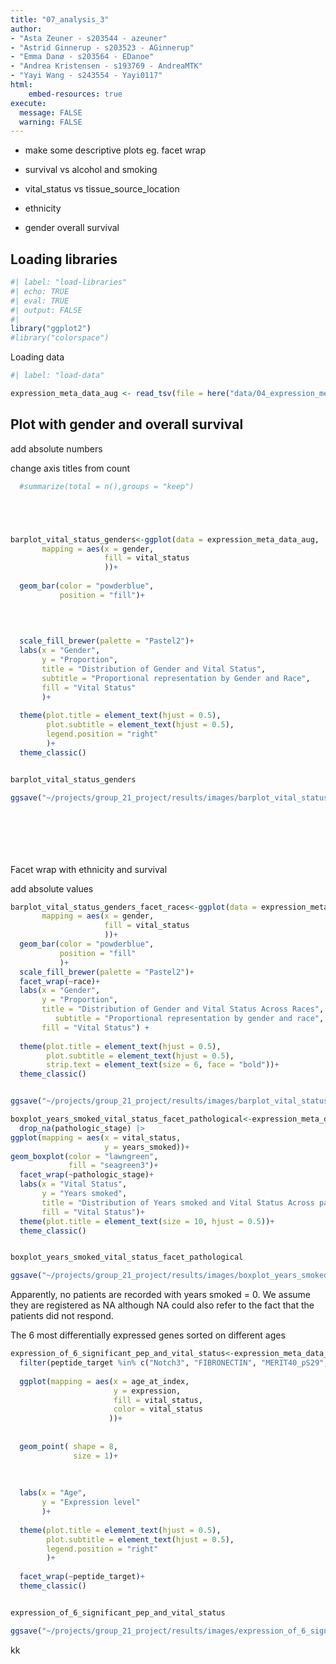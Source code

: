```yaml
---
title: "07_analysis_3"
author:
- "Asta Zeuner - s203544 - azeuner"
- "Astrid Ginnerup - s203523 - AGinnerup"
- "Emma Danø - s203564 - EDanoe"
- "Andrea Kristensen - s193769 - AndreaMTK"
- "Yayi Wang - s243554 - Yayi0117"
html: 
    embed-resources: true
execute: 
  message: FALSE
  warning: FALSE
---
```


-   make some descriptive plots eg. facet wrap

-   survival vs alcohol and smoking

-   vital_status vs tissue_source_location

-   ethnicity

-   gender overall survival

## **Loading libraries**

```r
#| label: "load-libraries" 
#| echo: TRUE
#| eval: TRUE 
#| output: FALSE  
#| 
library("ggplot2")
#library("colorspace")
```

Loading data

```r
#| label: "load-data" 

expression_meta_data_aug <- read_tsv(file = here("data/04_expression_meta_data_aug.tsv.gz"))

```

## Plot with gender and overall survival

add absolute numbers

change axis titles from count

```r


  #summarize(total = n(),groups = "keep")





barplot_vital_status_genders<-ggplot(data = expression_meta_data_aug,
       mapping = aes(x = gender,
                     fill = vital_status
                     ))+
  
  geom_bar(color = "powderblue",
           position = "fill")+
  

  
  
  scale_fill_brewer(palette = "Pastel2")+
  labs(x = "Gender", 
       y = "Proportion",
       title = "Distribution of Gender and Vital Status",
       subtitle = "Proportional representation by Gender and Race",
       fill = "Vital Status"
       )+
  
  theme(plot.title = element_text(hjust = 0.5),
        plot.subtitle = element_text(hjust = 0.5),
        legend.position = "right"
        )+
  theme_classic()


barplot_vital_status_genders  

ggsave("~/projects/group_21_project/results/images/barplot_vital_status_genders.png", plot= last_plot())








```

Facet wrap with ethnicity and survival

add absolute values

```r
barplot_vital_status_genders_facet_races<-ggplot(data = expression_meta_data_aug,
       mapping = aes(x = gender,
                     fill = vital_status
                     ))+
  geom_bar(color = "powderblue",
           position = "fill"
           )+
  scale_fill_brewer(palette = "Pastel2")+
  facet_wrap(~race)+
  labs(x = "Gender", 
       y = "Proportion",
       title = "Distribution of Gender and Vital Status Across Races",
          subtitle = "Proportional representation by gender and race",
       fill = "Vital Status") +
  
  theme(plot.title = element_text(hjust = 0.5),
        plot.subtitle = element_text(hjust = 0.5),
        strip.text = element_text(size = 6, face = "bold"))+
  theme_classic()


ggsave("~/projects/group_21_project/results/images/barplot_vital_status_genders_facet_races.png", plot= last_plot())

```

```r

boxplot_years_smoked_vital_status_facet_pathological<-expression_meta_data_aug |> 
  drop_na(pathologic_stage) |> 
ggplot(mapping = aes(x = vital_status,
                     y = years_smoked))+
geom_boxplot(color = "lawngreen",
             fill = "seagreen3")+
  facet_wrap(~pathologic_stage)+
  labs(x = "Vital Status", 
       y = "Years smoked",
       title = "Distribution of Years smoked and Vital Status Across pathological stages",
       fill = "Vital Status")+
  theme(plot.title = element_text(size = 10, hjust = 0.5))+
  theme_classic()


boxplot_years_smoked_vital_status_facet_pathological

ggsave("~/projects/group_21_project/results/images/boxplot_years_smoked_vital_status_facet_pathological.png", plot= last_plot())

```

Apparently, no patients are recorded with years smoked = 0. We assume they are registered as NA although NA could also refer to the fact that the patients did not respond.

The 6 most differentially expressed genes sorted on different ages

```r

expression_of_6_significant_pep_and_vital_status<-expression_meta_data_aug |> 
  filter(peptide_target %in% c("Notch3", "FIBRONECTIN", "MERIT40_pS29","Enolase-2","PKC-a-b-II_pT638_T641","IMP3")) |> 
  
  ggplot(mapping = aes(x = age_at_index,
                       y = expression,
                       fill = vital_status,
                       color = vital_status
                      ))+
  
  
  geom_point( shape = 8,
              size = 1)+
  
  
  
  labs(x = "Age", 
       y = "Expression level"
       )+
  
  theme(plot.title = element_text(hjust = 0.5),
        plot.subtitle = element_text(hjust = 0.5),
        legend.position = "right"
        )+
  
  facet_wrap(~peptide_target)+
  theme_classic()


expression_of_6_significant_pep_and_vital_status

ggsave("~/projects/group_21_project/results/images/expression_of_6_significant_pep_and_vital_status.png", plot= last_plot())

```

kk
